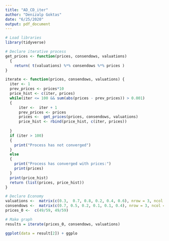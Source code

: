 ```yaml
---
title: "AD_CD_iter"
author: "Denizalp Goktas"
date: "6/25/2020"
output: pdf_document
---
```


```r
# Load libraries 
library(tidyverse)

# Declare iterative process
get_prices <- function(prices, consendows, valuations) 
  {
    return( t(valuations) %*% consendows %*% prices )
}

iterate <- function(prices, consendows, valuations) {
  iter <- 1
  prev_prices <- prices*10
  price_hist <- c(iter, prices)
  while(iter <= 100 && sum(abs(prices - prev_prices)) > 0.001)
  {
      iter <-  iter + 1
      prev_prices <- prices
      prices <-  get_prices(prices, consendows, valuations) 
      price_hist <- rbind(price_hist, c(iter, prices))
      
  }
  if (iter > 100)
  {
    print("Process has not converged")
  }
  else
  {
    print("Process has converged with prices:")
    print(prices)
  }
  print(price_hist)
  return (list(prices, price_hist))
}
```


```r
# Declare Economy
valuations <-  matrix(c(0.3,  0.7, 0.8, 0.2, 0.4, 0.6), nrow = 3, ncol = 2, byrow = T)
consendows <-  matrix(c(0.7, 0.5, 0.2, 0.1, 0.1, 0.4), nrow = 3, ncol = 2, byrow = T)
prices_0 <-  c(49/59, 49/59)
```

```r
# Make graph
results = iterate(prices_0, consendows, valuations)

ggplot(data = result[2]) + ggplo

```